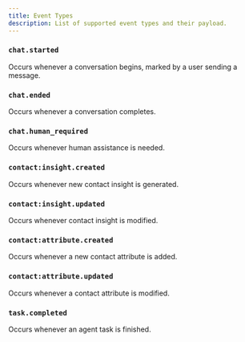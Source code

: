 ```yaml
---
title: Event Types
description: List of supported event types and their payload.
---
```



### `chat.started`

Occurs whenever a conversation begins, marked by a user sending a message.

<Accordion title="Sample Request Body">
  <ChatStartedWebhook />
</Accordion>

### `chat.ended`

Occurs whenever a conversation completes.

<Accordion title="Sample Request Body">
  <ChatEndedWebhook />
</Accordion>

### `chat.human_required`

Occurs whenever human assistance is needed.

<Accordion title="Sample Request Body">
  <ChatHumanRequiredWebhook />
</Accordion>

### `contact:insight.created`

Occurs whenever new contact insight is generated.

<Accordion title="Sample Request Body">
  <ContactInsightCreatedWebhook />
</Accordion>

### `contact:insight.updated`

Occurs whenever contact insight is modified.

<Accordion title="Sample Request Body">
  <ContactInsightUpdatedWebhook />
</Accordion>

### `contact:attribute.created`

Occurs whenever a new contact attribute is added.

<Accordion title="Sample Request Body">
  <ContactAttributeCreatedWebhook />
</Accordion>

### `contact:attribute.updated`

Occurs whenever a contact attribute is modified.

<Accordion title="Sample Request Body">
  <ContactAttributeUpdatedWebhook />
</Accordion>

### `task.completed`

Occurs whenever an agent task is finished.

<Accordion title="Sample Request Body">
  <TaskCompletedWebhook />
</Accordion>
